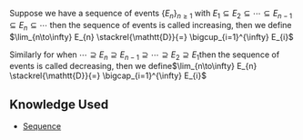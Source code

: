 Suppose we have a sequence of events <math display="inline">\left\{  E_{n} \right\}_{n \ge 1}</math> with <math display="block">E_{1} \subseteq E_{2} \subseteq \dotsb  \subseteq E_{n - 1} \subseteq E_{n} \subseteq \dotsb</math> then the sequence of events is called increasing, then we define <math display="block">\lim_{n\to\infty} E_{n} \stackrel{\mathtt{D}}{=}  \bigcup_{i=1}^{\infty} E_{i}</math>

Similarly for when <math display="block"> \dotsb \supseteq E_{n} \supseteq E_{n-1} \supseteq \dotsb  \supseteq E_{2} \supseteq E_{1} </math>then the sequence of events is called decreasing, then we define<math display="block">\lim_{n\to\infty} E_{n} \stackrel{\mathtt{D}}{=} \bigcap_{i=1}^{\infty} E_{i}</math>

== Knowledge Used ==

* [[Sequence]]
{{Knowledge Metadata|Probability|Definition}}